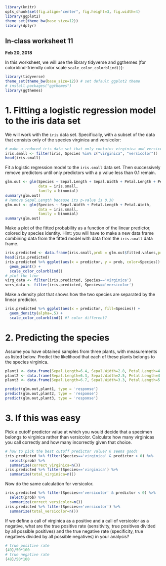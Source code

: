 ```r
library(knitr)
opts_chunk$set(fig.align="center", fig.height=3, fig.width=4)
library(ggplot2)
theme_set(theme_bw(base_size=12))
library(dplyr)
```
## In-class worksheet 11
**Feb 20, 2018**

In this worksheet, we will use the library tidyverse and ggthemes (for colorblind-friendly color scale `scale_color_colorblind()`):
```r
library(tidyverse)
theme_set(theme_bw(base_size=12)) # set default ggplot2 theme
# install.packages("ggthemes")
library(ggthemes)
```


# 1. Fitting a logistic regression model to the iris data set

We will work with the `iris` data set. Specifically, with a subset of the data that consists only of the species virginica and versicolor:
```r
# make a reduced iris data set that only contains virginica and versicolor species
iris.small <- filter(iris, Species %in% c("virginica", "versicolor"))
head(iris.small)
```

Fit a logistic regression model to the `iris.small` data set. Then successively remove predictors until only predictors with a p value less than 0.1 remain.
```r
glm.out <- glm(Species ~ Sepal.Length + Sepal.Width + Petal.Length + Petal.Width,
               data = iris.small,
               family = binomial)
summary(glm.out)
# Remove Sepal.Length because its p-value is 0.30
glm.out <- glm(Species ~ Sepal.Width + Petal.Length + Petal.Width,
               data = iris.small,
               family = binomial)
summary(glm.out)
```

Make a plot of the fitted probability as a function of the linear predictor, colored by species identity. Hint: you will have to make a new data frame combining data from the fitted model with data from the `iris.small` data frame.

```r
iris.predicted <- data.frame(iris.small,prob = glm.out$fitted.values,predictor = glm.out$linear.predictors)
head(iris.predicted)
iris.predicted %>% ggplot(aes(x = predictor, y = prob, color=Species)) + 
  geom_point() +
  scale_color_colorblind()
# plot the line
virg_data <- filter(iris.predicted, Species=='virginica')
vers_data <- filter(iris.predicted, Species=='versicolor')
```

Make a density plot that shows how the two species are separated by the linear predictor.
```r
iris.predicted %>% ggplot(aes(x = predictor, fill=Species)) +
  geom_density(alpha=.5) +
  scale_color_colorblind() #? color different?
```

# 2. Predicting the species

Assume you have obtained samples from three plants, with measurements as listed below. Predict the likelihood that each of these plants belongs to the species virginica.
```r
plant1 <- data.frame(Sepal.Length=6.4, Sepal.Width=2.8, Petal.Length=4.6, Petal.Width=1.8)
plant2 <- data.frame(Sepal.Length=6.3, Sepal.Width=2.5, Petal.Length=4.1, Petal.Width=1.7)
plant3 <- data.frame(Sepal.Length=6.7, Sepal.Width=3.3, Petal.Length=5.2, Petal.Width=2.3)
```

```r
predict(glm.out,plant1, type = 'response')
predict(glm.out,plant2, type = 'response')
predict(glm.out,plant3, type = 'response')
```


# 3. If this was easy

Pick a cutoff predictor value at which you would decide that a specimen belongs to virginica rather than versicolor. Calculate how many virginicas you call correctly and how many incorrectly given that choice.

```r
# how to pick the best cutoff predictor value? 0 seems good!
iris.predicted %>% filter(Species=='virginica' & predictor > 0) %>%
  select(prob) %>%
  summarize(correct_virginica=n())
iris.predicted %>% filter(Species=='virginica') %>%
  summarize(total_virginica=n())
```

Now do the same calculation for versicolor.
```r
iris.predicted %>% filter(Species=='versicolor' & predictor < 0) %>%
  select(prob) %>%
  summarize(correct_versicolor=n())
iris.predicted %>% filter(Species=='versicolor') %>%
  summarize(total_versicolor=n())
```

If we define a call of virginica as a positive and a call of versicolor as a negative, what are the true positive rate (sensitivity, true positives divided by all possible positives) and the true negative rate (specificity, true negatives divided by all possible negatives) in your analysis?
```r
# true positive rate
(49)/50*100
# true negative rate
(48)/50*100
```
